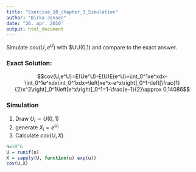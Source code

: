 ---
title: "Exercise_10_chapter_3_Simulation"
author: "Birka Jensen"
date: "26. apr. 2016"
output: html_document
---
Simulate $cov(U,e^U)$ with $U\sim U(0,1) and compare to the exact answer.

### Exact Solution:
$$cov(U,e^U)=E(Ue^U)-E(U)E(e^U)=\int_0^1xe^xdx-\int_0^1e^xdx\int_0^1xdx=\left[xe^x-e^x\right]_0^1-\left[\frac{1}{2}x^2\right]_0^1\left[e^x\right]_0^1=1-\frac{e-1}{2}\approx 0,14086$$

### Simulation
1. Draw $U_i\sim U(0,1)$
2. generate $X_i= e^{U_i}$
3. Calculate $cov(U,X)$

```{r}
n=10^6
U = runif(n)
X = sapply(U, function(u) exp(u))
cov(U,X)

```



```{r, echo=FALSE}

```


